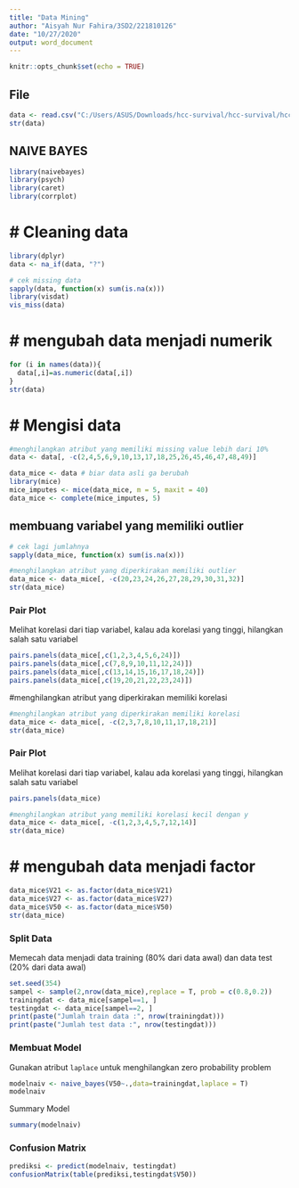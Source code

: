 ---
title: "Data Mining"
author: "Aisyah Nur Fahira/3SD2/221810126"
date: "10/27/2020"
output: word_document
---

```{r setup, include=FALSE}
knitr::opts_chunk$set(echo = TRUE)
```

## File

```{r file}
data <- read.csv("C:/Users/ASUS/Downloads/hcc-survival/hcc-survival/hcc-data.txt", header=FALSE)
str(data)
```
## NAIVE BAYES
```{r message=FALSE, warning=FALSE}
library(naivebayes)
library(psych)
library(caret)
library(corrplot)
```

# # Cleaning data
```{r clean}
library(dplyr)
data <- na_if(data, "?")

# cek missing data
sapply(data, function(x) sum(is.na(x)))
library(visdat)
vis_miss(data)
```


# # mengubah data menjadi numerik
```{r clean2}
for (i in names(data)){
  data[,i]=as.numeric(data[,i])
}
str(data)
```
# # Mengisi data
```{r databaru, include=FALSE}
#menghilangkan atribut yang memiliki missing value lebih dari 10%
data <- data[, -c(2,4,5,6,9,10,13,17,18,25,26,45,46,47,48,49)]

data_mice <- data # biar data asli ga berubah
library(mice)
mice_imputes <- mice(data_mice, m = 5, maxit = 40)
data_mice <- complete(mice_imputes, 5)

```



## membuang variabel yang memiliki outlier
```{r}
# cek lagi jumlahnya
sapply(data_mice, function(x) sum(is.na(x)))

#menghilangkan atribut yang diperkirakan memiliki outlier
data_mice <- data_mice[, -c(20,23,24,26,27,28,29,30,31,32)]
str(data_mice)
```

### Pair Plot
Melihat korelasi dari tiap variabel, kalau ada korelasi yang tinggi, hilangkan salah satu variabel
```{r}
pairs.panels(data_mice[,c(1,2,3,4,5,6,24)])
pairs.panels(data_mice[,c(7,8,9,10,11,12,24)])
pairs.panels(data_mice[,c(13,14,15,16,17,18,24)])
pairs.panels(data_mice[,c(19,20,21,22,23,24)])
```

#menghilangkan atribut yang diperkirakan memiliki korelasi
```{r}
#menghilangkan atribut yang diperkirakan memiliki korelasi
data_mice <- data_mice[, -c(2,3,7,8,10,11,17,18,21)]
str(data_mice)
```

### Pair Plot
Melihat korelasi dari tiap variabel, kalau ada korelasi yang tinggi, hilangkan salah satu variabel
```{r}
pairs.panels(data_mice)
```

```{r}
#menghilangkan atribut yang memiliki korelasi kecil dengan y
data_mice <- data_mice[, -c(1,2,3,4,5,7,12,14)]
str(data_mice)
```

# # mengubah data menjadi factor
```{r}
data_mice$V21 <- as.factor(data_mice$V21)
data_mice$V27 <- as.factor(data_mice$V27)
data_mice$V50 <- as.factor(data_mice$V50)
str(data_mice)

```


### Split Data
Memecah data menjadi data training (80% dari data awal) dan data test (20% dari data awal)
```{r}
set.seed(354)
sampel <- sample(2,nrow(data_mice),replace = T, prob = c(0.8,0.2))
trainingdat <- data_mice[sampel==1, ]
testingdat <- data_mice[sampel==2, ]
print(paste("Jumlah train data :", nrow(trainingdat)))
print(paste("Jumlah test data :", nrow(testingdat)))
```

### Membuat Model
Gunakan atribut `laplace` untuk menghilangkan zero probability problem
```{r message=FALSE, warning=FALSE}
modelnaiv <- naive_bayes(V50~.,data=trainingdat,laplace = T)
modelnaiv
```
Summary Model
```{r}
summary(modelnaiv)
```

### Confusion Matrix
```{r}
prediksi <- predict(modelnaiv, testingdat)
confusionMatrix(table(prediksi,testingdat$V50))
```


